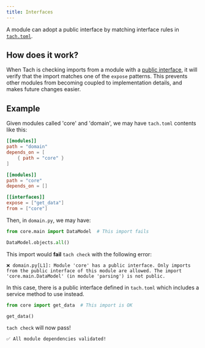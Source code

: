 ```yaml
---
title: Interfaces
---
```


A module can adopt a public interface by matching interface rules in [`tach.toml`](./configuration#interfaces).

## How does it work?

When Tach is checking imports from a module with a [public interface](./configuration#interfaces), it will verify that the import matches one of the `expose` patterns.
This prevents other modules from becoming coupled to implementation details, and makes future changes easier.

## Example

Given modules called 'core' and 'domain', we may have `tach.toml` contents like this:

```toml
[[modules]]
path = "domain"
depends_on = [
    { path = "core" }
]

[[modules]]
path = "core"
depends_on = []

[[interfaces]]
expose = ["get_data"]
from = ["core"]
```

Then, in `domain.py`, we may have:

```python
from core.main import DataModel  # This import fails

DataModel.objects.all()
```

This import would **fail** `tach check` with the following error:

```shell
❌ domain.py[L1]: Module 'core' has a public interface. Only imports from the public interface of this module are allowed. The import 'core.main.DataModel' (in module 'parsing') is not public.
```

In this case, there is a public interface defined in `tach.toml` which includes a service method to use instead.

```python
from core import get_data  # This import is OK

get_data()
```

`tach check` will now pass!

```bash
✅ All module dependencies validated!
```
